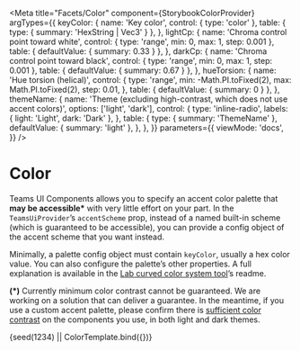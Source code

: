 


<Meta
  title="Facets/Color"
  component={StorybookColorProvider}
  argTypes={{
    keyColor: {
      name: 'Key color',
      control: { type: 'color' },
      table: { type: { summary: 'HexString | Vec3' } },
    },
    lightCp: {
      name: 'Chroma control point toward white',
      control: { type: 'range', min: 0, max: 1, step: 0.001 },
      table: { defaultValue: { summary: 0.33 } },
    },
    darkCp: {
      name: 'Chroma control point toward black',
      control: { type: 'range', min: 0, max: 1, step: 0.001 },
      table: { defaultValue: { summary: 0.67 } },
    },
    hueTorsion: {
      name: 'Hue torsion (helical)',
      control: {
        type: 'range',
        min: -Math.PI.toFixed(2),
        max: Math.PI.toFixed(2),
        step: 0.01,
      },
      table: { defaultValue: { summary: 0 } },
    },
    themeName: {
      name: 'Theme (excluding high-contrast, which does not use accent colors)',
      options: ['light', 'dark'],
      control: {
        type: 'inline-radio',
        labels: { light: 'Light', dark: 'Dark' },
      },
      table: {
        type: { summary: 'ThemeName' },
        defaultValue: { summary: 'light' },
      },
    },
  }}
  parameters={{
    viewMode: 'docs',
  }}
/>


# Color

Teams UI Components allows you to specify an accent color palette that **may be
accessible\*** with very little effort on your part. In the
`TeamsUiProvider`’s `accentScheme` prop, instead of a named built-in scheme
(which is guaranteed to be accessible), you can provide a config object of the
accent scheme that you want instead.

Minimally, a palette config object must contain `keyColor`, usually a hex color
value. You can also configure the palette’s other properties. A full explanation
is available in the [Lab curved color system tool](https://github.com/thure/cielab-curved-palette/#readme)’s readme.

**(\*)** Currently minimum color contrast cannot be guaranteed. We are working on a
solution that can deliver a guarantee. In the meantime, if you use a custom
accent palette, please confirm there is
[sufficient color contrast](https://webaim.org/articles/contrast/) on the
components you use, in both light and dark themes.

<Canvas withSource="none">
  <Story
    name="Color"
    args={{
      keyColor: '#e38651',
      lightCp: 0.8,
      darkCp: 0.85,
      hueTorsion: 1.8,
      themeName: 'light',
    }}
  >
    {seed(1234) || ColorTemplate.bind({})}
  </Story>
</Canvas>

<ArgsTable story="Color" />

